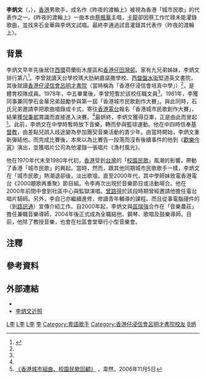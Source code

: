 {{Otheruses|subject=香港歌手|other=其它同名人物|李炳文 (消歧义)}}

{{藝人
|姓名 = 李炳文<br>John Lee Ping Man
|類型 = 男歌手
|本名 = 
|圖片 = 
|圖片尺寸 = 
|圖片簡介 = 
|羅馬拼音 = Lee Ping Man
|英文名 = John Lee
|暱稱 = 
|國籍 = {{CNHK}}
|籍貫 = 
|出生日期 = {{birth_date_and_age|1961|6|7}}
|出生地點 = {{BHKG}}
|職業 = [[歌手|歌手]]、結他導師
|語言 = [[粵語|粵語]]、[[英語|英語]]、[[國語|國語]]
|父母 = 
|配偶 = 
|子女 = 
|教育程度 = 中六
|母校 = 瑪大肋納嘉諾撒學校<br>堅道英文書院<br>[[香港仔浸信會呂明才書院|香港仔浸信會呂明才書院]]
|音樂類型 = 
|出道日期 = {{start date and age|1981}}
|活躍年代 = 1980年代
|宗教信仰 = [[基督教|基督教]]
|唱片公司 = 
|經紀公司 = 
|網站 = 
|IMDb = 
|代表作 = 〈昨夜的渡輪上〉
}}

'''李炳文'''（{{lang-en|John Lee Ping Man}}，{{bd|1961年|6月7日|catIdx=L李}}），[[香港|香港]]男歌手，成名作《昨夜的渡輪上》被視為香港「城市民歌」的代表作之一。《昨夜的渡輪上》一曲本由[[蔡楓華|蔡楓華]]主唱，[[卡龍_(填詞人)|卡龍]]卻因蔡工作忙碌未能灌錄歌曲，並找來石金華與李炳文試唱。最終李通過試音灌錄其代表作〈昨夜的渡輪上〉。{{noteTag|關於李炳文灌錄〈昨夜的渡輪上〉的資料出自香港電台第一台廣播節目《守下留情》於2019年9月3日播出的訪問。}}

==背景==
李炳文早年先後居住[[西環|西環]]荷蘭街木屋區和[[香港仔|香港仔]][[田灣邨|田灣邨]]。家有九兄弟姊妹，李炳文排行第八<ref name="蘋人誌：我在昨夜的渡輪上 原唱：李炳文">{{Cite web |url=https://hk.news.appledaily.com/local/daily/article/20190627/20714038 |title=蘋人誌：我在昨夜的渡輪上 原唱：李炳文 |author=余家強 |publisher=[[香港蘋果日報|香港蘋果日報]] |date=2019-06-27 |language=zh-hk |access-date=2019-06-28 |archive-date=2019-09-01 |archive-url=https://web.archive.org/web/20190901074829/https://hk.news.appledaily.com/local/daily/article/20190627/20714038 |dead-url=yes }}</ref>。李曾就讀天台學校瑪大肋納嘉諾撒學校、[[西營盤|西營盤]][[水街|水街]]堅道英文書院，其後就讀[[香港仔浸信會呂明才書院|香港仔浸信會呂明才書院]]（當時稱為「香港仔浸信會培真中學」）<ref name="蘋人誌：我在昨夜的渡輪上 原唱：李炳文" />，是體育校隊成員。{{noteTag|關於李炳文早年居所和就學時的資料出自香港電台第一台廣播節目《守下留情》於2019年9月2日播出的訪問。}}1978年，中五畢業後，李曾短暫於該校任職文員<ref name="蘋人誌：我在昨夜的渡輪上 原唱：李炳文" />。1981年，李獲同事兼同學石金華兄弟鼓勵參與第一屆「香港城市民歌創作大賽」。與此同時，石氏兄弟邀請李把歌曲唱錄成卡式，寄往[[香港電台|香港電台]]報名「香港城市民歌創作大賽」，結果獲[[倪秉郎|倪秉郎]]賞識而直接進入決賽。<ref name="蘋人誌：我在昨夜的渡輪上 原唱：李炳文" />最妍終，李炳文獲得亞軍，正是由此而冒起<small> <ref name="香港城市組曲、校園民歌回顧">[http://www.tonight.tv/modules/news/article.php?storyid=810 《香港城市組曲、校園民歌回顧》] {{Wayback|url=http://www.tonight.tv/modules/news/article.php?storyid=810 |date=20090425160014 }}，韋然，2006年11月5日</ref></small>。此前，李炳文在中學時暫時放下音樂，轉而參與籃球運動。他在中四時信奉[[基督教|基督教]]，由差點兒誤入歧途變為參加團契音樂活動的青少年。由當時開始，李炳文重新彈結他。{{noteTag|關於李炳文中學校園生活和參與香港城市民歌創作大賽經過的資料出自香港電台第一台廣播節目《守下留情》於2019年9月3日播出的訪問。}}而完成比賽後，本來以為比賽告一段落而沒有後續事件的他到《[[歡樂今宵|歡樂今宵]]》演出，並獲唱片公司為他灌錄一張唱片《漁村風光》。

他在1970年代末至1980年代初，[[香港|香港]]受到[[台灣|台灣]]的「[[校園民歌|校園民歌]]」風潮的影響，帶動了香港「城市民歌」的興起。當時，然而，跟其他同期城市民歌歌手一樣，李炳文在「城市民歌」熱潮退卻後，淡出歌壇。直至2000年代，其中學師妹致電香港電台《2000靚歌再重聚》節目組。令李再次出現於音樂節目或活動場合。他在2000年前間中會到社區中心與監獄演唱。[[曾路得|曾路得]]於該段時期曾經邀請他擔任電台唱片騎師。另外，李自己亦繼續進修，修讀青年輔導的課程。{{noteTag|關於李炳文2000年前後動向的資料出自香港電台第一台廣播節目《守下留情》於2019年9月4日播出的訪問。}}而且從事電腦硬件的（到[[路訊通|路訊通]]）宣傳介紹工作{{noteTag|資料出自香港電台第一台廣播節目《守下留情》於2019年9月5日播出的訪問。}}。自2000年起，李炳文與[[區瑞強|區瑞強]]合作在「音樂農莊」擔任兼職音樂導師，2004年後正式成為全職結他、鋼琴、歌唱及鼓樂導師{{noteTag|資料出自香港電台第一台廣播節目《守下留情》於2019年9月2日播出的訪問。}}。目前，他除了教授音樂，也會在社區會堂舉行小型音樂會。

==注釋==
{{noteFoot}}

== 參考資料 ==
{{reflist}}

==外部連結==
* {{facebook|李炳文-John-Lee-167485043426}}
* [http://www.media.org.hk/magazine/images/200803/booka_feat07.jpg   李炳文近照] {{Wayback|url=http://www.media.org.hk/magazine/images/200803/booka_feat07.jpg |date=20160305012020 }}

[[Category:在世人物|L李]]
[[Category:香港娛樂人物小作品|L李]]
[[Category:香港男歌手|L李]]
[[Category:香港新教徒|李]]
[[Category:粵語歌手|Category:粵語歌手]]
[[Category:香港仔浸信會呂明才書院校友|Category:香港仔浸信會呂明才書院校友]]
[[Category:李姓|B炳]]